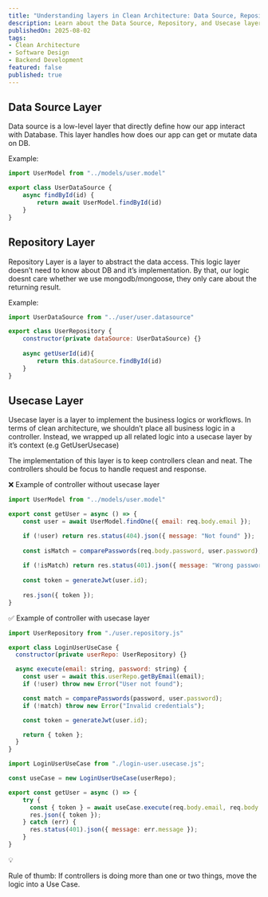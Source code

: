 ```yaml
---
title: "Understanding layers in Clean Architecture: Data Source, Repository, and Usecase layer"
description: Learn about the Data Source, Repository, and Usecase layers in Clean Architecture
publishedOn: 2025-08-02
tags:
- Clean Architecture
- Software Design
- Backend Development
featured: false
published: true
---
```


## Data Source Layer

Data source is a low-level layer that directly define how our app interact with Database. This layer handles how does our app can get or mutate data on DB.

Example:

```jsx
import UserModel from "../models/user.model"

export class UserDataSource {
	async findById(id) {
		return await UserModel.findById(id)
	}
}
```

## Repository Layer

Repository Layer is a layer to abstract the data access. This logic layer doesn’t need to know about DB and it’s implementation. By that, our logic doesnt care whether we use mongodb/mongoose, they only care about the returning result.

Example:

```jsx
import UserDataSource from "../user/user.datasource"

export class UserRepository {
	constructor(private dataSource: UserDataSource) {}
	
	async getUserId(id){
		return this.dataSource.findById(id)
	}
}
```

## Usecase Layer

Usecase layer is a layer to implement the business logics or workflows. In terms of clean architecture, we shouldn’t place all business logic in a controller. Instead, we wrapped up all related logic into a usecase layer by it’s context (e.g GetUserUsecase)

The implementation of this layer is to keep controllers clean and neat. The controllers should be focus to handle request and response.

❌ Example of controller without usecase layer

```jsx
import UserModel from "../models/user.model"

export const getUser = async () => {
	const user = await UserModel.findOne({ email: req.body.email });

	if (!user) return res.status(404).json({ message: "Not found" });
	
	const isMatch = comparePasswords(req.body.password, user.password);
	
	if (!isMatch) return res.status(401).json({ message: "Wrong password" });
	
	const token = generateJwt(user.id);
	
	res.json({ token });
}
```

✅ Example of controller with usecase layer

```jsx
import UserRepository from "./user.repository.js"

export class LoginUserUseCase {
  constructor(private userRepo: UserRepository) {}

  async execute(email: string, password: string) {
    const user = await this.userRepo.getByEmail(email);
    if (!user) throw new Error("User not found");

    const match = comparePasswords(password, user.password);
    if (!match) throw new Error("Invalid credentials");

    const token = generateJwt(user.id);

    return { token };
  }
}
```

```jsx
import LoginUserUseCase from "./login-user.usecase.js";

const useCase = new LoginUserUseCase(userRepo);

export const getUser = async () => {
	try {
	  const { token } = await useCase.execute(req.body.email, req.body.password);
	  res.json({ token });
	} catch (err) {
	  res.status(401).json({ message: err.message });
	}
}
```

<aside>
💡

Rule of thumb: If controllers is doing more than one or two things, move the logic into a Use Case.

</aside>